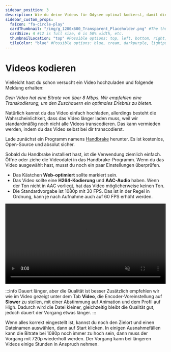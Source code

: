 ---
sidebar_position: 3
description: Wie du deine Videos für Odysee optimal kodierst, damit diese flüssig laufen und schön aussehen.
sidebar_custom_props:
  faIcon: "fa-circle-play"
  cardThumbnail: "/img/g_1200x600_Transparent_Placeholder.png" #The thumbnail on the category card.
  cardSize: 4 #12 is full size, 6 is 50% width, etc.
  thumbnailLocation: "top" #Possible options: top, left, bottom, right, none
  tileColor: "blue" #Possible options: blue, cream, darkpurple, lightpurple, mauve, orange, pink, none
---

# Videos kodieren

Vielleicht hast du schon versucht ein Video hochzuladen und folgende Meldung erhalten:

*Dein Video hat eine Bitrate von über 8 Mbps. Wir empfehlen eine Transkodierung, um den Zuschauern ein optimales Erlebnis zu bieten.*

Natürlich kannst du das Video einfach hochladen, allerdings besteht die Wahrscheinlichkeit, dass das Video länger laden muss, weil wir standardmäßig noch nicht alle Videos transcodieren. Das kann vermieden werden, indem du das Video selbst bei dir transcodierst.

Lade zunächst ein Programm namens <a href="https://www.handbrake.fr">Handbrake</a> herunter. Es ist kostenlos, Open-Source und absolut sicher. 

Sobald du Handbrake installiert hast, ist die Verwendung ziemlich einfach. Öffne oder ziehe die Videodatei in das Handbrake-Programm. Wenn du das Video ausgewählt hast, musst du noch ein paar Einstellungen überprüfen.
- Das Kästchen **Web-optimiert** sollte markiert sein.
- Das Video sollte eine **H264-Kodierung** und **AAC-Audio** haben. Wenn der Ton nicht in AAC vorliegt, hat das Video möglicherweise keinen Ton.
- Die Standardvorgabe ist 1080p mit 30 FPS. Das ist in der Regel in Ordnung, kann je nach Aufnahme auch auf 60 FPS erhöht werden.

<video width="100%" autoplay="true" loop="true" muted="true">
  <source src="/img/de/handbrake_process.mp4" type="video/mp4" />
  Dein Browser unterstützt keine Video-Tags.
</video>

:::info Dauert länger, aber die Qualität ist besser
Zusätzlich empfehlen wir wie im Video gezeigt unter dem Tab **Video**, die Encoder-Voreinstellung auf **Slower** zu stellen, mit einer Abstimmung auf Animation und dem Profil auf High. Dadurch wird die Datei kleiner, gleichzeitig bleibt die Qualität gut, jedoch dauert der Vorgang etwas länger.
:::

Wenn alles korrekt eingestellt ist, kannst du noch den Zielort und einen Dateinamen auswählen, dann auf Start klicken. In einigen Ausnahmefällen kann die Bitrate bei 1080p noch immer zu hoch sein, dann muss der Vorgang mit 720p wiederholt werden. Der Vorgang kann bei längeren Videos einige Stunden in Anspruch nehmen. 
